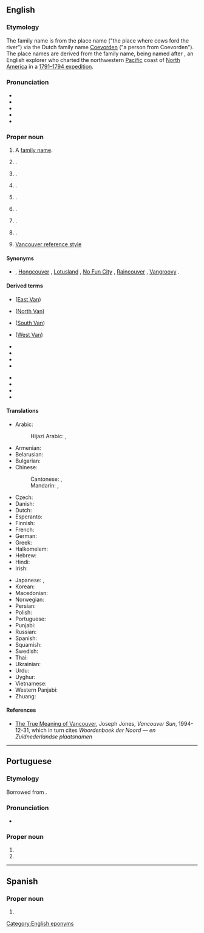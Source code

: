 ==English==

===Etymology===
The family name is from the {{der|en|nl|-}} place name {{m|nl|Coevorden}} ("the place where cows ford the river") via the Dutch family name {{m|nl|van}} [[Coevorden]] ("a person from Coevorden"). The place names are derived from the family name, being named after {{w|George Vancouver}}, an English explorer who charted the northwestern [[Pacific]] coast of [[North America]] in a [[w:Vancouver Expedition|1791–1794 expedition]].

===Pronunciation===
* {{IPA|en|/vænˈkuː.vɚ/|/væŋˈkuː.vɚ/}}
* {{audio|en|En-ca-Vancouver.ogg|Audio (Canada, British Columbia)}}
* {{audio|en|en-us-Vancouver.ogg|Audio (US)}}
* {{audio|en|EN-Vancouver.ogg|Audio}}
* {{rhymes|en|uːvə(ɹ)}}

===Proper noun===
{{wikipedia|Vancouver|Vancouver, British Columbia}}
{{wikipedia|Vancouver, Washington}}
{{en-proper noun}}

# A [[family name]].
# {{place|en|seaport/largest city|p/British Columbia|c/Canada}}.
# {{place|en|large island|p/British Columbia|c/Canada}}.
# {{place|en|river|in southern|p/British Columbia|c/Canada}}.
# {{place|en|mountain|between|s/Alaska|c/USA|and|terr/Yukon|c/Canada|in|the|range/[[Saint Elias]] Mountains}}.
# {{place|en|mountain|in the|range/Southern Alps|on the|isl/South Island|c/New Zealand}}.
# {{place|en|city/county seat|co/Clark County|s/Washington|c/USA}}.
# {{place|en|lake|co/Clark County|s/Washington|c/USA}}.
# [[w:Vancouver reference style|Vancouver reference style]]

====Synonyms====
* {{sense|Canadian city}} {{l|en|Hollywood North}} {{qualifier|informal}}, [[Hongcouver]] {{qualifier|informal|somewhat derogatory}}, [[Lotusland]] {{qualifier|informal}}, [[No Fun City]] {{qualifier|informal|usually pejorative}}, [[Raincouver]] {{qualifier|informal}}, [[Vangroovy]] {{qualifier|informal}}.

====Derived terms====
{{top3}}
* {{l|en|East Vancouver}} ([[East Van]])
* {{l|en|North Vancouver}} ([[North Van]])
* {{l|en|South Vancouver}} ([[South Van]])
* {{l|en|West Vancouver}} ([[West Van]])
{{mid3}}
* {{l|en|Hongcouver}}
* {{l|en|Raincouver}}
* {{l|en|Vangroovy}}
* {{l|en|Vansterdam}}
{{mid3}}
* {{l|en|Metro Vancouver}}
* {{l|en|Vancouverish}}
* {{l|en|Vancouverite}}
* {{l|en|Vancouver Island}}
{{bottom}}

====Translations====
{{trans-top|city}}
* Arabic: {{t|ar|فَانْكُوفَر|m|tr=fankūfar}}
*: Hijazi Arabic: {{t|acw|ڤانكوڤر|f|tr=vānkūvar}}, {{t|acw|فانكوفر|f|tr=vānkūvar}}
* Armenian: {{t|hy|Վանկուվեր}}
* Belarusian: {{t|be|Ванку́вер|m}}
* Bulgarian: {{t|bg|Ванку́вър|m}}
* Chinese:
*: Cantonese: {{t|yue|溫哥華|sc=Hani}}, {{t|yue|温哥华|tr=wan1 go1 waa4, wan1 go1 waa4-2|sc=Hani}}
*: Mandarin: {{t+|cmn|溫哥華|sc=Hani}}, {{t+|cmn|温哥华|tr=Wēngēhuá|sc=Hani}}
* Czech: {{t+|cs|Vancouver|m}}
* Danish: {{t|da|Vancouver}}
* Dutch: {{t|nl|Vancouver}}
* Esperanto: {{t|eo|Vankuvero}}
* Finnish: {{t+|fi|Vancouver}}
* French: {{t+|fr|Vancouver}}
* German: {{t+|de|Vancouver}}
* Greek: {{t+|el|Βανκούβερ}}
* Halkomelem: {{t|hur|lhq’á:lets}}
* Hebrew: {{t|he|ונקובר}}
* Hindi: {{t|hi|वैंकूवर}}
* Irish: {{t|ga|Vancúbhar|m}}
{{trans-mid}}
* Japanese: {{t|ja|ヴァンクーヴァー|tr=Vankūvā}}, {{t|ja|バンクーバー|tr=Bankūbā}}
* Korean: {{t|ko|밴쿠버}}
* Macedonian: {{t|mk|Ванку́вер|m}}
* Norwegian: {{t|no|Vancouver}}
* Persian: {{t|fa|ونکوور|tr=vankuver}}
* Polish: {{t+|pl|Vancouver}}
* Portuguese: {{t|pt|Vancouver}}
* Punjabi: {{t|pa|ਵੈਨਕੂਵਰ}}
* Russian: {{t+|ru|Ванку́вер|m}}
* Spanish: {{t+|es|Vancouver}}
* Squamish: {{t|squ|k’emk’emeláy̓}}
* Swedish: {{t|sv|Vancouver}}
* Thai: {{t|th|แวนคูเวอร์}}
* Ukrainian: {{t|uk|Ванку́вер|m}}
* Urdu: {{t|ur|وینکوور}}
* Uyghur: {{t|ug|ۋانكۇۋېر}}
* Vietnamese: {{t|vi|Vancouver}}
* Western Panjabi: {{t|pnb|وینکوور}}
* Zhuang: {{t|za|Vwnhgohvaz}}
{{trans-bottom}}

====References====
* [https://web.archive.org/web/20100330140649/http://www.library.ubc.ca/jones/vanety.html The True Meaning of Vancouver], Joseph Jones, ''Vancouver Sun'', 1994-12-31, which in turn cites ''Woordenboek der Noord &mdash; en Zuidnederlandse plaatsnamen''

[[Category:English eponyms]]

----

==Portuguese==

===Etymology===
Borrowed from {{bor|pt|en|Vancouver}}.

===Pronunciation===
* {{a|Brazil}} {{IPA|pt|/vɐ̃.ˈku.veʁ/}}

===Proper noun===
{{pt-proper noun|m|g2=f}}

# {{place|pt|seaport/largest city|p/British Columbia|c/Canada|t1=Vancouver}}
# {{place|pt|city/county seat|co/Clark County|s/Washington|c/USA|t1=Vancouver}}
----
==Spanish==

===Proper noun===
{{es-proper noun|f}}

# {{l|es|Vancouver}}
